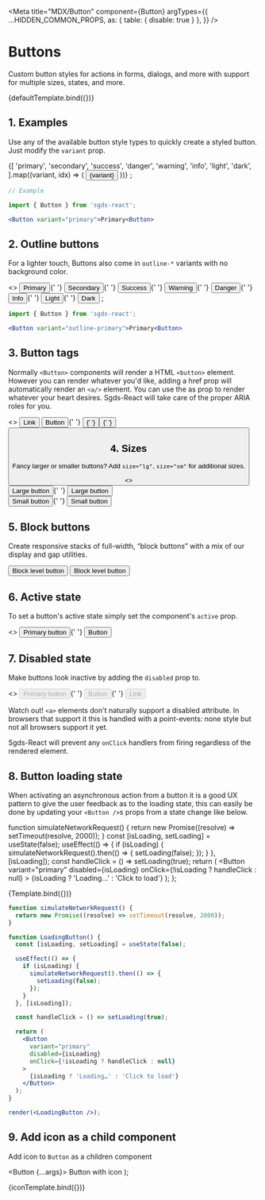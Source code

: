 
<Meta
  title="MDX/Button"
  component={Button}
  argTypes={{
    ...HIDDEN_COMMON_PROPS,
    as: { table: { disable: true } },
  }}
/>

# Buttons

Custom button styles for actions in forms, dialogs, and more with support for multiple sizes, states, and more.


<Canvas>
  <Story name="Default">{defaultTemplate.bind({})}</Story>
</Canvas>

<ArgsTable story="Default" />

## 1. Examples

Use any of the available button style types to quickly create a styled button. Just modify the `variant` prop.

<Canvas>
  <Story name="Basic">
    {[
      'primary',
      'secondary',
      'success',
      'danger',
      'warning',
      'info',
      'light',
      'dark',
    ].map((variant, idx) => (
      <Button className="m-1" key={idx} variant={variant}>
        {variant}
      </Button>
    ))}
    ;
  </Story>
</Canvas>

```jsx
// Example

import { Button } from 'sgds-react';

<Button variant="primary">Primary<Button>
```

## 2. Outline buttons

For a lighter touch, Buttons also come in `outline-*` variants with no background color.

<Canvas withSource="open">
  <Story name="Outline buttons">
    <>
      <Button variant="outline-primary">Primary</Button>{' '}
      <Button variant="outline-secondary">Secondary</Button>{' '}
      <Button variant="outline-success">Success</Button>{' '}
      <Button variant="outline-warning">Warning</Button>{' '}
      <Button variant="outline-danger">Danger</Button>{' '}
      <Button variant="outline-info">Info</Button>{' '}
      <Button variant="outline-light">Light</Button>{' '}
      <Button variant="outline-dark">Dark</Button>
    </>
    ;
  </Story>
</Canvas>

```jsx
import { Button } from 'sgds-react';

<Button variant="outline-primary">Primary<Button>
```

## 3. Button tags

Normally `<Button>` components will render a HTML `<button>` element. However you can render whatever you'd like, adding a href prop will automatically render an `<a/>` element.
You can use the as prop to render whatever your heart desires. Sgds-React will take care of the proper ARIA roles for you.

<Canvas withSource="open">
  <Story name="Button tags">
    <>
      <Button href="#">Link</Button> <Button type="submit">Button</Button>{' '}
      <Button as="input" type="button" value="Input" />{' '}
      <Button as="input" type="submit" value="Submit" />{' '}
      <Button as="input" type="reset" value="Reset" />
    </>
  </Story>
</Canvas>

## 4. Sizes

Fancy larger or smaller buttons? Add `size="lg"`, `size="sm"` for additional sizes.

<Canvas withSource="open">
  <Story name="Button sizes">
    <>
      <div className="mb-2">
        <Button variant="primary" size="lg">
          Large button
        </Button>{' '}
        <Button variant="secondary" size="lg">
          Large button
        </Button>
      </div>
      <div>
        <Button variant="primary" size="sm">
          Small button
        </Button>{' '}
        <Button variant="secondary" size="sm">
          Small button
        </Button>
      </div>
    </>
  </Story>
</Canvas>

## 5. Block buttons

Create responsive stacks of full-width, “block buttons” with a mix of our display and gap utilities.

<Canvas withSource="open">
  <Story name="Block buttons">
    <div className="d-grid gap-2">
      <Button variant="primary" size="lg">
        Block level button
      </Button>
      <Button variant="secondary" size="lg">
        Block level button
      </Button>
    </div>
  </Story>
</Canvas>

## 6. Active state

To set a button's active state simply set the component's `active` prop.

<Canvas withSource="open">
  <Story name="Active state">
    <>
      <Button variant="primary" size="lg" active>
        Primary button
      </Button>{' '}
      <Button variant="secondary" size="lg" active>
        Button
      </Button>
    </>
  </Story>
</Canvas>

## 7. Disabled state

Make buttons look inactive by adding the `disabled` prop to.

<Canvas withSource="open">
  <Story name="Disabled state">
    <>
      <Button variant="primary" size="lg" disabled>
        Primary button
      </Button>{' '}
      <Button variant="secondary" size="lg" disabled>
        Button
      </Button>{' '}
      <Button href="#" variant="secondary" size="lg" disabled>
        Link
      </Button>
    </>
  </Story>
</Canvas>

Watch out! `<a>` elements don't naturally support a disabled attribute. In browsers that support it this is handled with a point-events: none style but not all browsers support it yet.

Sgds-React will prevent any `onClick` handlers from firing regardless of the rendered element.

## 8. Button loading state

When activating an asynchronous action from a button it is a good UX pattern to give the user feedback as to the loading state, this can easily be done by updating your `<Button />`s props from a state change like below.

  function simulateNetworkRequest() {
    return new Promise((resolve) => setTimeout(resolve, 2000));
  }
  const [isLoading, setLoading] = useState(false);
  useEffect(() => {
    if (isLoading) {
      simulateNetworkRequest().then(() => {
        setLoading(false);
      });
    }
  }, [isLoading]);
  const handleClick = () => setLoading(true);
  return (
    <Button
      variant="primary"
      disabled={isLoading}
      onClick={!isLoading ? handleClick : null}
    >
      {isLoading ? 'Loading…' : 'Click to load'}
    </Button>
  );
};

<Canvas>
  <Story name="Button loading state">{Template.bind({})}</Story>
</Canvas>

```jsx
function simulateNetworkRequest() {
  return new Promise((resolve) => setTimeout(resolve, 2000));
}

function LoadingButton() {
  const [isLoading, setLoading] = useState(false);

  useEffect(() => {
    if (isLoading) {
      simulateNetworkRequest().then(() => {
        setLoading(false);
      });
    }
  }, [isLoading]);

  const handleClick = () => setLoading(true);

  return (
    <Button
      variant="primary"
      disabled={isLoading}
      onClick={!isLoading ? handleClick : null}
    >
      {isLoading ? 'Loading…' : 'Click to load'}
    </Button>
  );
}

render(<LoadingButton />);
```

## 9. Add icon as a child component

Add icon to `Button` as a children component

  <Button {...args}>
    <i class="bi bi-arrow-90deg-left"></i> Button with icon
  </Button>
);

<Canvas>
  <Story name="Button with icon">{iconTemplate.bind({})}</Story>
</Canvas>

